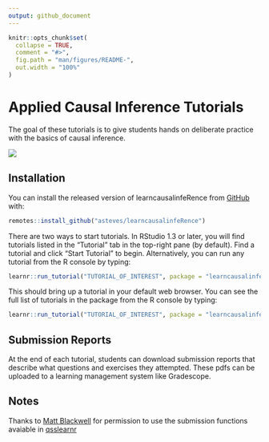 ```yaml
---
output: github_document
---
```


<!-- README.md is generated from README.Rmd. Please edit that file -->

```r
knitr::opts_chunk$set(
  collapse = TRUE,
  comment = "#>",
  fig.path = "man/figures/README-",
  out.width = "100%"
)
```

# Applied Causal Inference Tutorials 

<!-- badges: start -->
<!-- badges: end -->

The goal of these tutorials is to give students hands on deliberate practice with the basics of causal inference. 

![](https://media.giphy.com/media/JgfJrINqmg6dNw3qJ3/giphy.gif)

## Installation

You can install the released version of learncausalinfeRence from [GitHub](https://github.com/) with:

``` r
remotes::install_github("asteves/learncausalinfeRence")
```

There are two ways to start tutorials. In RStudio 1.3 or later, you will find tutorials listed in the "Tutorial" tab in the top-right pane (by default). Find a tutorial and click "Start Tutorial" to begin. Alternatively, you can run any tutorial from the R console by typing:

``` r
learnr::run_tutorial("TUTORIAL_OF_INTEREST", package = "learncausalinfeRence")
```

This should bring up a tutorial in your default web browser. You can see the full list of tutorials in the package from the R console by typing:


``` r
learnr::run_tutorial("TUTORIAL_OF_INTEREST", package = "learncausalinfeRence")
```

## Submission Reports 

At the end of each tutorial, students can download submission reports that describe what questions and exercises they attempted. These pdfs can be uploaded to a learning management system like Gradescope. 

## Notes

Thanks to [Matt Blackwell](https://github.com/mattblackwell) for permission to use the submission functions avaiable in [qsslearnr](https://github.com/mattblackwell/qsslearnr)
